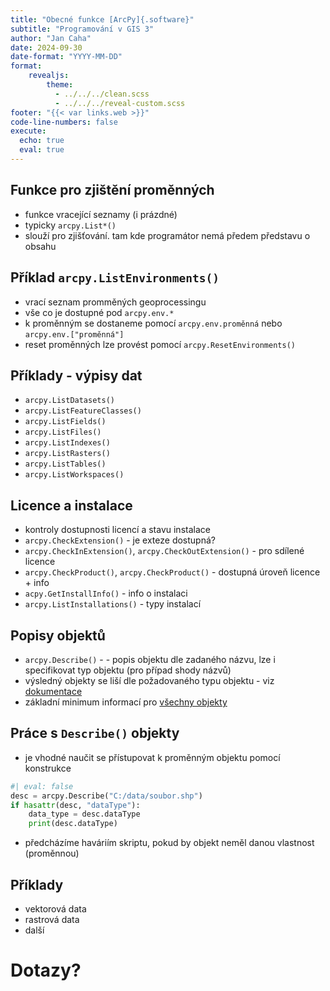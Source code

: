 ```yaml
---
title: "Obecné funkce [ArcPy]{.software}"
subtitle: "Programování v GIS 3"
author: "Jan Caha"
date: 2024-09-30
date-format: "YYYY-MM-DD"
format: 
    revealjs:
        theme: 
          - ../../../clean.scss 
          - ../../../reveal-custom.scss
footer: "{{< var links.web >}}"
code-line-numbers: false
execute:
  echo: true
  eval: true
---
```


## Funkce pro zjištění proměnných 

- funkce vracející seznamy (i prázdné)
- typicky `arcpy.List*()`
- slouží pro zjišťování. tam kde programátor nemá předem představu o obsahu

## Příklad `arcpy.ListEnvironments()`

- vrací seznam promměných geoprocessingu 
- vše co je dostupné pod `arcpy.env.*`
- k proměnným se dostaneme pomocí `arcpy.env.proměnná` nebo `arcpy.env.["proměnná"]`
- reset proměnných lze provést pomocí `arcpy.ResetEnvironments()` 

## Příklady - výpisy dat

- `arcpy.ListDatasets()`
- `arcpy.ListFeatureClasses()`
- `arcpy.ListFields()`
- `arcpy.ListFiles()`
- `arcpy.ListIndexes()`
- `arcpy.ListRasters()`
- `arcpy.ListTables()`
- `arcpy.ListWorkspaces()`

## Licence a instalace

- kontroly dostupnosti licencí a stavu instalace
- `arcpy.CheckExtension()` - je exteze dostupná?
- `arcpy.CheckInExtension()`, `arcpy.CheckOutExtension()` - pro sdílené licence
- `arcpy.CheckProduct()`, `arcpy.CheckProduct()` - dostupná úroveň licence + info
- `acpy.GetInstallInfo()` - info o instalaci
- `arcpy.ListInstallations()` - typy instalací

## Popisy objektů

- `arcpy.Describe()` - - popis objektu dle zadaného názvu, lze i specifikovat typ objektu (pro případ shody názvů)
- výsledný objekty se liší dle požadovaného typu objektu - viz [dokumentace](https://pro.arcgis.com/en/pro-app/latest/arcpy/functions/describe.htm)
- základní minimum informací pro [všechny objekty](https://pro.arcgis.com/en/pro-app/latest/arcpy/functions/describe-object-properties.htm)

## Práce s `Describe()` objekty

- je vhodné naučit se přístupovat k proměnným objektu pomocí konstrukce

```python
#| eval: false
desc = arcpy.Describe("C:/data/soubor.shp")
if hasattr(desc, "dataType"):
    data_type = desc.dataType
    print(desc.dataType)
```
- předcházíme haváriím skriptu, pokud by objekt neměl danou vlastnost (proměnnou)

## Příklady

- vektorová data
- rastrová data
- další

# Dotazy?{.center}